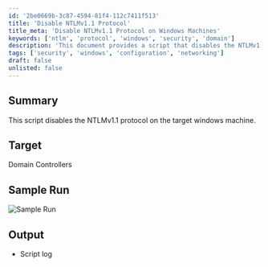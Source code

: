 ```yaml
---
id: '2be0669b-3c87-4594-81f4-112c7411f513'
title: 'Disable NTLMv1.1 Protocol'
title_meta: 'Disable NTLMv1.1 Protocol on Windows Machines'
keywords: ['ntlm', 'protocol', 'windows', 'security', 'domain']
description: 'This document provides a script that disables the NTLMv1.1 protocol on target Windows machines, specifically designed for use on Domain Controllers. It includes a sample run and output log details.'
tags: ['security', 'windows', 'configuration', 'networking']
draft: false
unlisted: false
---
```

## Summary

This script disables the NTLMv1.1 protocol on the target windows machine.

## Target

Domain Controllers

## Sample Run

![Sample Run](../../../static/img/Disable-NTLMv1.1/image_1.png)

## Output

- Script log












